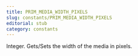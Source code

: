 ```yaml
---
title: PRIM_MEDIA_WIDTH_PIXELS
slug: constants/PRIM_MEDIA_WIDTH_PIXELS
editorial: stub
category: constants
---
```


<LSLConstant
	name="PRIM_MEDIA_WIDTH_PIXELS"
	type="integer"
	value="9"
/>

Integer. Gets/Sets the width of the media in pixels.
